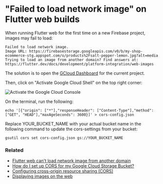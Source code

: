 # "Failed to load network image" on Flutter web builds

When running Flutter web for the first time on a new Firebase project, images may fail to load:

```
Failed to load network image.
Image URL: https://firebasestorage.googleapis.com/v0/b/my-shop-ecommerce-stg.appspot.com/o/products%2Fsalt-pepper-lemon.jpg?alt=media
Trying to load an image from another domain? Find answers at:
https://flutter.dev/docs/development/platform-integration/web-images
```

The solution is to open the [GCloud Dashboard](https://console.cloud.google.com/home/dashboard) for the current project.

Then, click on "Activate Google Cloud Shell" on the top right corner:

![Activate the Google Cloud Console](images/activate-google-cloud-console.png)

On the terminal, run the following:

```
echo '[{"origin": ["*"],"responseHeader": ["Content-Type"],"method": ["GET", "HEAD"],"maxAgeSeconds": 3600}]' > cors-config.json
```

Replace YOUR_BUCKET_NAME with your actual bucket name in the following command to update the cors-settings from your bucket:

```
gsutil cors set cors-config.json gs://YOUR_BUCKET_NAME
```

### Related

- [Flutter web can't load network image from another domain](https://stackoverflow.com/questions/65653801/flutter-web-cant-load-network-image-from-another-domain)
- [How do I set up CORS for my Google Cloud Storage Bucket?](https://bitmovin.com/docs/encoding/faqs/how-do-i-set-up-cors-for-my-google-cloud-storage-bucket)
- [Configuring cross-origin resource sharing (CORS)](https://cloud.google.com/storage/docs/configuring-cors)
- [Displaying images on the web](https://docs.flutter.dev/development/platform-integration/web-images)